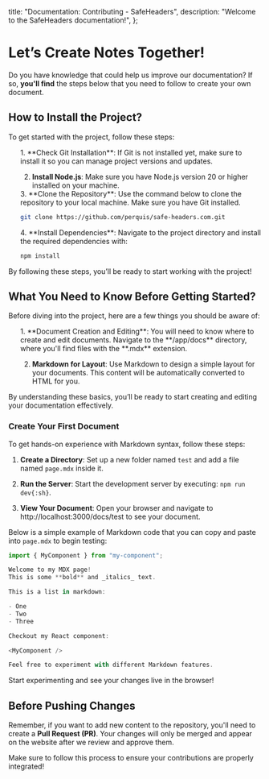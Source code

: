 

  title: "Documentation: Contributing - SafeHeaders",
  description: "Welcome to the SafeHeaders documentation!",
};

# Let’s Create Notes Together!

Do you have knowledge that could help us improve our documentation? If so, **you'll find** the steps below that you need to follow to create your own document.

<Divider className="my-5 !border-zinc-800" />

## How to Install the Project?

To get started with the project, follow these steps:

<ol>
1. **Check Git Installation**: If <Link href="https://git-scm.com/downloads">Git</Link> is not installed yet, make sure to install it so you can manage project versions and updates.

2. **Install Node.js**: Make sure you have Node.js version 20 or higher installed on your machine.

<div className="flex flex-col mb-5 gap-5">
3. **Clone the Repository**: Use the command below to clone the repository to your local machine. Make sure you have Git installed.

```sh
git clone https://github.com/perquis/safe-headers.com.git
```

</div>

<div className="flex flex-col gap-5">
4. **Install Dependencies**: Navigate to the project directory and install the required dependencies with:

```sh
npm install
```

</div>

</ol>

By following these steps, you’ll be ready to start working with the project!

<Divider className="my-5 !border-zinc-800" />

## What You Need to Know Before Getting Started?

Before diving into the project, here are a few things you should be aware of:

<ol>
1. **Document Creation and Editing**: You will need to know where to create and edit documents. Navigate to the **/app/docs** directory, where you'll find files with the **.mdx** extension.

2. **Markdown for Layout**: Use Markdown to design a simple layout for your documents. This content will be automatically converted to HTML for you.

</ol>

By understanding these basics, you’ll be ready to start creating and editing your documentation effectively.

### Create Your First Document

To get hands-on experience with Markdown syntax, follow these steps:

1. **Create a Directory**: Set up a new folder named `test` and add a file named `page.mdx` inside it.

2. **Run the Server**: Start the development server by executing: `npm run dev{:sh}`.

3. **View Your Document**: Open your browser and navigate to <Link href="http://localhost:3000/docs/test">http://localhost:3000/docs/test</Link> to see your document.

Below is a simple example of Markdown code that you can copy and paste into `page.mdx` to begin testing:

```js showLineNumbers
import { MyComponent } from "my-component";

Welcome to my MDX page!
This is some **bold** and _italics_ text.

This is a list in markdown:

- One
- Two
- Three

Checkout my React component:

<MyComponent />

Feel free to experiment with different Markdown features.
```

Start experimenting and see your changes live in the browser!

<Divider className="my-5 !border-zinc-800" />

## Before Pushing Changes

Remember, if you want to add new content to the repository, you'll need to create a **Pull Request (PR)**. Your changes will only be merged and appear on the website after we review and approve them.

Make sure to follow this process to ensure your contributions are properly integrated!
